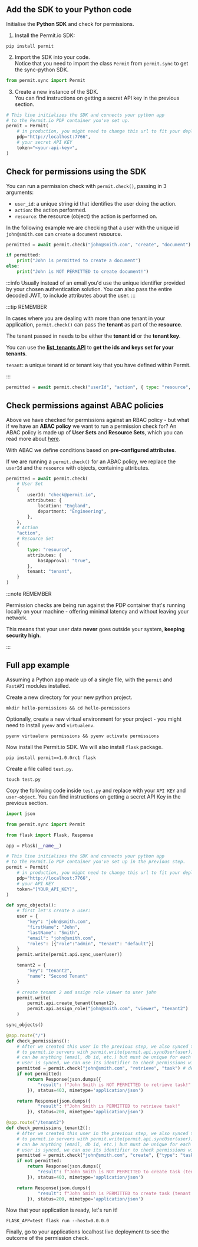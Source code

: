 ## Add the SDK to your Python code

Initialise the **Python SDK** and check for permissions.

1. Install the Permit.io SDK:

```
pip install permit
```

2. Import the SDK into your code. <br/>
   Notice that you need to import the class `Permit` from `permit.sync` to get the sync-python SDK.

```python
from permit.sync import Permit
```

3. Create a new instance of the SDK. <br/>
   You can find instructions on getting a secret API key in the previous section.

```python
# This line initializes the SDK and connects your python app
# to the Permit.io PDP container you've set up.
permit = Permit(
    # in production, you might need to change this url to fit your deployment
    pdp="http://localhost:7766",
    # your secret API KEY
    token="<your-api-key>",
)
```

## Check for permissions using the SDK

You can run a permission check with `permit.check()`, passing in 3 arguments:

- `user_id`: a unique string id that identifies the user doing the action.
- `action`: the action performed.
- `resource`: the resource (object) the action is performed on.

In the following example we are checking that a user with the unique id `john@smith.com` can `create` a `document` resource.

```python
permitted = await permit.check("john@smith.com", "create", "document")

if permitted:
    print("John is permitted to create a document")
else:
    print("John is NOT PERMITTED to create document!")
```

:::info
Usually instead of an email you'd use the unique identifier provided by your chosen authentication solution.
You can also pass the entire decoded JWT, to include attributes about the user.
:::

:::tip REMEMBER

In cases where you are dealing with more than one tenant in your application, `permit.check()` can pass the **tenant** as part of the **resource**.

The tenant passed in needs to be either the **tenant id** or the **tenant key**.

You can use the **[list_tenants API](https://api.permit.io/v2/redoc#tag/Tenants/operation/list_tenants)** to **get the ids and keys set for your tenants**.

`tenant`: a unique tenant id or tenant key that you have defined within Permit.

:::

```python
permitted = await permit.check("userId", "action", { type: "resource", tenant: "tenant" })
```

## Check permissions against ABAC policies

Above we have checked for permissions against an RBAC policy - but what if we have an **ABAC policy** we want to run a permission check for?
An ABAC policy is made up of **User Sets** and **Resource Sets**, which you can read more about [here](/features/policy-editor/editor-overview#what-makes-up-an-abac-policy).

With ABAC we define conditions based on **pre-configured attributes**.

If we are running a `permit.check()` for an ABAC policy, we replace the `userId` and the `resource` with objects, containing attributes.

```python
permitted = await permit.check(
	# User Set
	{
		userId: "check@permit.io",
		attributes: {
			location: "England",
			department: "Engineering",
		},
	},
	# Action
	"action",
	# Resource Set
	{
		type: "resource",
		attributes: {
			hasApproval: "true",
		},
		tenant: "tenant",
	}
)
```

:::note REMEMBER

Permission checks are being run against the PDP container that's running locally on your machine - offering
minimal latency and without leaving your network.

This means that your user data **never** goes outside your system, **keeping security high**.

:::

<!-- ## Write API

Running `permit.write()` will perform API calls against the Permit cloud and will modify
the state of permissions and other objects in the system.

### Sync user (create a user in the permissions system)

Before being able to check permissions with `permit.check()` -
Permit must be able to identify the user and attach permissions and roles to that user.
In order to declare a new user in the system, use `permit.api.sync_user()`:

```python
user = {
    "key": "john@smith.com", # can be any unique string
    "firstName": "John", # optional
    "lastName": "Smith", # optional
    "email": "john@smith.com", # optional
}
permit.write(permit.api.sync_user(user))
```

### Sync user with initial roles

If you want to **attach** a role to a user in the same API call you can define _initial_ roles by adding a **role key**.
Each item in the _initial_ role list will include a role key (the role name) and a tenant key.

```python
user = {
    "key": "john@smith.com",
    "firstName": "John",
    "lastName": "Smith",
    "email": "john@smith.com",
    # John will be assigned the admin role in the default tenant upon creation
    "roles": [{"role":"admin", "tenant": "default"}]
}
permit.write(permit.api.sync_user(user))
```

:::note
If a user with such key already **exists** in Permit, **we will not override** the user roles and Permit will **ignore** the role key completely.
:::

### Create a tenant

Tenants represent user and resource boundaries in your system. Typically if you are building
a multi tenant SaaS application where you are serving multiple customers from the same software
instances, _tenants_ allow you to create a **boundary** around one customer (i.e: tenant) such that users outside
the tenant cannot access the tenant's associated resources.

Every one of your customers is typically a tenant that contains only that tenant's users.

To create a tenant, use `permit.api.create_tenant()`:

```python
cool_company_tenant = {
    "key": "cool_company_inc",
    "name": "Cool Company Inc"
}

permit.write(permit.api.create_tenant(cool_company_tenant))
```

### Assign a role

You can assign a role to a user in a given tenant:

```python
permit.write(
    permit.api.assign_role("john@smith.com", "viewer", "cool_company_inc")
)
```

### Chaining multiple mutations together

You can chain multiple write operations (**_or mutations_**), and `permit.write()`
will run them according to the order you specify.

```python
# runs the mutations in order:
permit.write(
    # first creates the user "john"
    permit.api.sync_user({
        "key": "john@smith.com",
        "firstName": "John",
        "lastName": "Smith",
        "email": "john@smith.com",
    }),
    # then, creates the "cool_company_inc" tenant
    permit.api.create_tenant({
        "key": "cool_company_inc",
        "name": "Cool Company Inc"
    }),
    # finally, assigns the role "admin" to user "john" on the tenant "cool_company_inc"
    permit.api.assign_role("john@smith.com", "admin", "cool_company_inc")
)
``` -->

## Full app example

Assuming a Python app made up of a single file, with the `permit` and `FastAPI` modules installed.

Create a new directory for your new python project.

```
mkdir hello-permissions && cd hello-permissions
```

Optionally, create a new virtual environment for your project - you might need to install `pyenv` and `virtualenv`.

```
pyenv virtualenv permissions && pyenv activate permissions
```

Now install the Permit.io SDK. We will also install `flask` package.

```
pip install permit==1.0.0rc1 flask
```

Create a file called `test.py`.

```
touch test.py
```

Copy the following code inside `test.py` and replace with your `API KEY` and `user-object`.
You can find instructions on getting a secret API Key in the previous section.

```python
import json

from permit.sync import Permit

from flask import Flask, Response

app = Flask(__name__)

# This line initializes the SDK and connects your python app
# to the Permit.io PDP container you've set up in the previous step.
permit = Permit(
    # in production, you might need to change this url to fit your deployment
    pdp="http://localhost:7766",
    # your API KEY
    token="[YOUR_API_KEY]",
)

def sync_objects():
    # first let's create a user:
    user = {
        "key": "john@smith.com",
        "firstName": "John",
        "lastName": "Smith",
        "email": "john@smith.com",
        "roles": [{"role":"admin", "tenant": "default"}]
    }
    permit.write(permit.api.sync_user(user))

    tenant2 = {
        "key": "tenant2",
        "name": "Second Tenant"
    }

    # create tenant 2 and assign role viewer to user john
    permit.write(
        permit.api.create_tenant(tenant2),
        permit.api.assign_role("john@smith.com", "viewer", "tenant2")
    )

sync_objects()

@app.route("/")
def check_permissions():
    # After we created this user in the previous step, we also synced the user's identifier
    # to permit.io servers with permit.write(permit.api.syncUser(user)). The user identifier
    # can be anything (email, db id, etc.) but must be unique for each user. Now that the
    # user is synced, we can use its identifier to check permissions with `permit.check()`.
    permitted = permit.check("john@smith.com", "retrieve", "task") # default tenant is used
    if not permitted:
        return Response(json.dumps({
            "result": f"John Smith is NOT PERMITTED to retrieve task!"
        }), status=403, mimetype='application/json')

    return Response(json.dumps({
            "result": f"John Smith is PERMITTED to retrieve task!"
        }), status=200, mimetype='application/json')

@app.route("/tenant2")
def check_permissions_tenant2():
    # After we created this user in the previous step, we also synced the user's identifier
    # to permit.io servers with permit.write(permit.api.syncUser(user)). The user identifier
    # can be anything (email, db id, etc.) but must be unique for each user. Now that the
    # user is synced, we can use its identifier to check permissions with `permit.check()`.
    permitted = permit.check("john@smith.com", "create", {"type": "task", "tenant": "tenant2"}) # tenant2 is used
    if not permitted:
        return Response(json.dumps({
            "result": f"John Smith is NOT PERMITTED to create task (tenant 2)!"
        }), status=403, mimetype='application/json')

    return Response(json.dumps({
            "result": f"John Smith is PERMITTED to create task (tenant 2)!"
        }), status=200, mimetype='application/json')

```

Now that your application is ready, let's run it!

```
FLASK_APP=test flask run --host=0.0.0.0
```

Finally, go to your applications localhost live deployment to see the outcome of the permission check.
